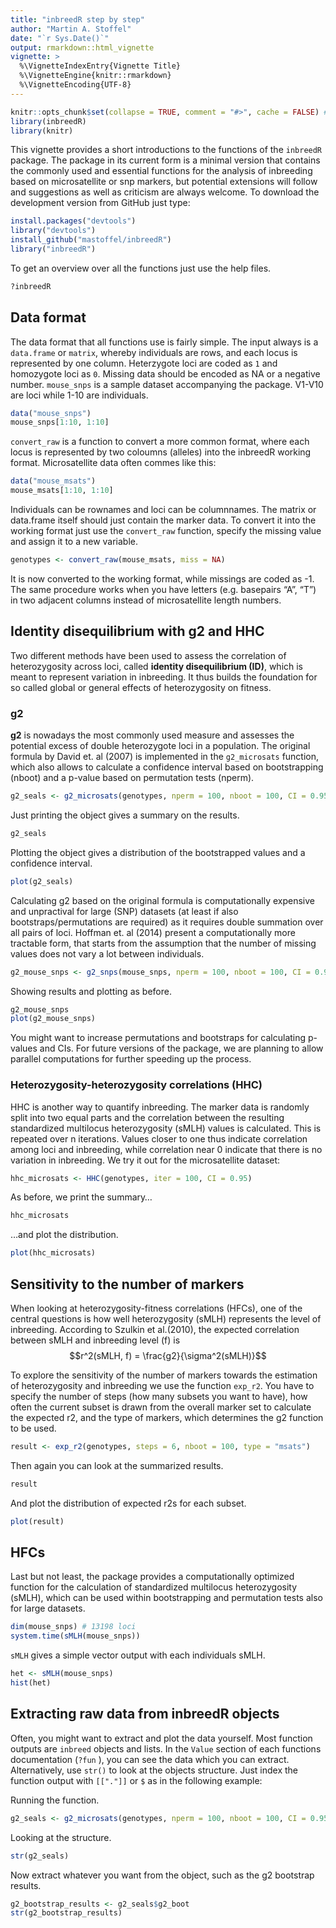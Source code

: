 ```yaml
---
title: "inbreedR step by step"
author: "Martin A. Stoffel"
date: "`r Sys.Date()`"
output: rmarkdown::html_vignette
vignette: >
  %\VignetteIndexEntry{Vignette Title}
  %\VignetteEngine{knitr::rmarkdown}
  %\VignetteEncoding{UTF-8}
---
```


```r
knitr::opts_chunk$set(collapse = TRUE, comment = "#>", cache = FALSE) # warning = FALSE
library(inbreedR)
library(knitr)
```

This vignette provides a short introductions to the functions of the `inbreedR` package. The package in its current form is a minimal version that contains the commonly used and essential functions for the analysis of inbreeding based on microsatellite or snp markers, but potential extensions will follow and suggestions as well as criticism are always welcome. To download the development version from GitHub just type:

```r
install.packages("devtools")
library("devtools")
install_github("mastoffel/inbreedR")
library("inbreedR")
```

To get an overview over all the functions just use the help files.

```r
?inbreedR
```

## Data format

The data format that all functions use is fairly simple. The input always is a `data.frame` or `matrix`, whereby individuals are rows, and each locus is represented by one column. Heterzygote loci are coded as `1` and homozygote loci as `0`. Missing data should be encoded as NA or a negative number. `mouse_snps` is a sample dataset accompanying the package. V1-V10 are loci while 1-10 are individuals.

```r
data("mouse_snps")
mouse_snps[1:10, 1:10]

```

`convert_raw` is a function to convert a more common format, where each locus is represented by two coloumns (alleles) into the inbreedR working format. Microsatellite data often commes like this:

```r
data("mouse_msats")
mouse_msats[1:10, 1:10]
```

Individuals can be rownames and loci can be columnnames. The matrix or data.frame itself should just contain the 
marker data. To convert it into the working format just use the `convert_raw` function, specify the missing
value and assign it to a new variable.

```r
genotypes <- convert_raw(mouse_msats, miss = NA) 
```

It is now converted to the working format, while missings are coded as -1. The same procedure works when
you have letters (e.g. basepairs "A", "T") in two adjacent columns instead of microsatellite length numbers.

## Identity disequilibrium with g2 and HHC

Two different methods have been used to assess the correlation of heterozygosity across loci, called **identity disequilibrium (ID)**, which is meant to represent variation in inbreeding. It thus builds the foundation for so called global or general effects of heterozygosity on fitness.

### g2

**g2** is nowadays the most commonly used measure and assesses the potential excess of double heterozygote loci in a population. The original formula by David et. al (2007) is implemented in the `g2_microsats` function, which also allows to calculate a confidence interval based on bootstrapping (nboot) and a p-value based on permutation tests (nperm).

```r
g2_seals <- g2_microsats(genotypes, nperm = 100, nboot = 100, CI = 0.95)
```

Just printing the object gives a summary on the results.

```r
g2_seals
```

Plotting the object gives a distribution of the bootstrapped values and a confidence interval.

```r
plot(g2_seals)
```

Calculating g2 based on the original formula is computationally expensive and unpractival for large (SNP) datasets (at least if also bootstraps/permutations are required) as it requires double summation over all pairs of loci. Hoffman et. al (2014) present a computationally more tractable form, that starts from the assumption that the number of missing values does not vary a lot between individuals.

```r
g2_mouse_snps <- g2_snps(mouse_snps, nperm = 100, nboot = 100, CI = 0.95)
```

Showing results and plotting as before.

```r
g2_mouse_snps
plot(g2_mouse_snps)
```

You might want to increase permutations and bootstraps for calculating p-values and CIs. For future versions of the package, we are planning to allow parallel computations for further speeding up the process.

### Heterozygosity-heterozygosity correlations (HHC)

HHC is another way to quantify inbreeding. The marker data is randomly split into two equal parts and the correlation between the resulting standardized multilocus heterozygosity (sMLH) values is calculated. This is repeated over n iterations. Values closer to one thus indicate correlation among loci and inbreeding, while correlation near 0 indicate that there is no variation in inbreeding. We try it out for the microsatellite dataset:

```r
hhc_microsats <- HHC(genotypes, iter = 100, CI = 0.95)
```

As before, we print the summary... 

```r
hhc_microsats
```

...and plot the distribution.

```r
plot(hhc_microsats)
```

## Sensitivity to the number of markers 
When looking at heterozygosity-fitness correlations (HFCs), one of the central questions is how well heterozygosity (sMLH) represents the level of inbreeding. According to Szulkin et al.(2010), the expected correlation between sMLH and inbreeding level (f) is $$r^2(sMLH, f) = \frac{g2}{\sigma^2(sMLH)}$$

To explore the sensitivity of the number of markers towards the estimation of heterozygosity and inbreeding we use the function `exp_r2`. You have to specify the number of steps (how many subsets you want to have), how often the current subset is drawn from the overall marker set to calculate the expected r2, and the type of markers, which determines the g2 function to be used.

```r
result <- exp_r2(genotypes, steps = 6, nboot = 100, type = "msats")
```

Then again you can look at the summarized results.
```r
result
```

And plot the distribution of expected r2s for each subset.
```r
plot(result)
```

## HFCs

Last but not least, the package provides a computationally optimized function for the calculation of standardized multilocus heterozygosity (sMLH), which can be used within bootstrapping and permutation tests also for large datasets.

```r
dim(mouse_snps) # 13198 loci
system.time(sMLH(mouse_snps))
```

`sMLH` gives a simple vector output with each individuals sMLH.
```r
het <- sMLH(mouse_snps)
hist(het)
```

## Extracting raw data from inbreedR objects 

Often, you might want to extract and plot the data yourself. Most function outputs are `inbreed` objects and lists. In the `Value` section of each functions documentation (`?fun` ), you can see the data which you can extract. Alternatively, use `str()` to look at the objects structure. Just index the function output with `[["."]]` or `$` as in the following example:

Running the function.

```r
g2_seals <- g2_microsats(genotypes, nperm = 100, nboot = 100, CI = 0.95)
``` 

Looking at the structure.

```r
str(g2_seals)
```

Now extract whatever you want from the object, such as the g2 bootstrap results.

```r
g2_bootstrap_results <- g2_seals$g2_boot
str(g2_bootstrap_results)
```


